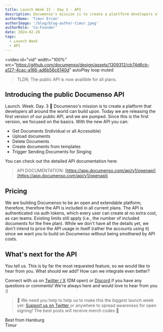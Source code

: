 ```yaml
---
title: Launch Week II - Day 3 - API
description: Documenso's mission is to create a plattform developers all around the world can build upon. Today we are releasing the first version of our public API, included in all plans!
authorName: 'Timur Ercan'
authorImage: '/blog/blog-author-timur.jpeg'
authorRole: 'Co-Founder'
date: 2024-02-28
tags:
  - Launch Week
  - API
---
```


<video
  id="vid"
  width="100%"
  src="https://github.com/documenso/design/assets/1309312/cb74d6cb-a127-4cac-a166-ad6b56c6140d"
  autoPlay
  loop
  muted
></video>

> TLDR; The public API is now availible for all plans.

## Introducing the public Documenso API

Launch. Week. Day. 3 🎉 Documenso's mission is to create a platform that developers all around the world can build upon. Today we are releasing the first version of our public API, and we are pumped. Since this is the first version, we focused on the basics. With the new API you can:

- Get Documents (Individual or all Accessible)
- Upload documents
- Delete Documents
- Create documents from templates
- Trigger Sending Documents for Singing

You can check out the detailed API documentation here:

> API DOCUMENTATION: [https://app.documenso.com/api/v1/openapi](https://app.documenso.com/api/v1/openapi)

## Pricing

We are building Documenso to be an open and extendable platform; therefore, therefore the API is included in all current plans. The API is authenticated via auth tokens, which every user can create at no extra cost, as can teams. Existing limits still apply (i.e., the number of included documents for the free plan). While we don't have all the details yet, we don't intend to price the API usage in itself (rather the accounts using it) since we want you to build on Documenso without being smothered by API costs.

## What's next for the API

You tell us. This is by far the most requested feature, so we would like to hear from you. What should we add? How can we integrate even better?

Connect with us on [Twitter / X](https://twitter.com/eltimuro) (DM open) or [Discord](https://documen.so/discord) if you have any questions or comments! We're always here and would love to hear from you :)

> 🚨 We need you help to help us to make this the biggest launch week yet: <a href="https://twitter.com/intent/tweet?text=It's @Documenso Launch Week Day 3! The public API is here 👀 Check it out https://documen.so/day3"> Support us on Twitter </a> or anywhere to spread awareness for open signing! The best posts will receive merch codes 👀

Best from Hamburg\
Timur
